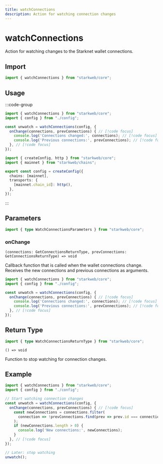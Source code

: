 ```yaml
---
title: watchConnections
description: Action for watching connection changes
---
```


# watchConnections

Action for watching changes to the Starknet wallet connections.

## Import

```ts
import { watchConnections } from "starkweb/core";
```

## Usage

:::code-group

```ts [index.ts]
import { watchConnections } from "starkweb/core";
import { config } from "./config";

const unwatch = watchConnections(config, {
  onChange(connections, prevConnections) { // [!code focus]
    console.log('Connections changed:', connections); // [!code focus]
    console.log('Previous connections:', prevConnections); // [!code focus]
  }, // [!code focus]
});
```

```ts [config.ts]
import { createConfig, http } from "starkweb/core";
import { mainnet } from "starkweb/chains";

export const config = createConfig({
  chains: [mainnet],
  transports: {
    [mainnet.chain_id]: http(),
  },
});
```

:::

## Parameters

```ts
import { type WatchConnectionsParameters } from "starkweb/core";
```

### onChange

`(connections: GetConnectionsReturnType, prevConnections: GetConnectionsReturnType) => void`

Callback function that is called when the wallet connections change. Receives the new connections and previous connections as arguments.

```ts [index.ts]
import { watchConnections } from "starkweb/core";
import { config } from "./config";

const unwatch = watchConnections(config, {
  onChange(connections, prevConnections) { // [!code focus]
    console.log('Connections changed:', connections); // [!code focus]
    console.log('Previous connections:', prevConnections); // [!code focus]
  }, // [!code focus]
});
```

## Return Type

```ts
import { type WatchConnectionsReturnType } from "starkweb/core";
```

`() => void`

Function to stop watching for connection changes.

## Example

```ts [example.ts]
import { watchConnections } from "starkweb/core";
import { config } from "./config";

// Start watching connection changes
const unwatch = watchConnections(config, {
  onChange(connections, prevConnections) { // [!code focus]
    const newConnections = connections.filter(
      connection => !prevConnections.find(prev => prev.id === connection.id)
    );
    if (newConnections.length > 0) {
      console.log('New connections:', newConnections);
    }
  }, // [!code focus]
});

// Later: stop watching
unwatch();
``` 